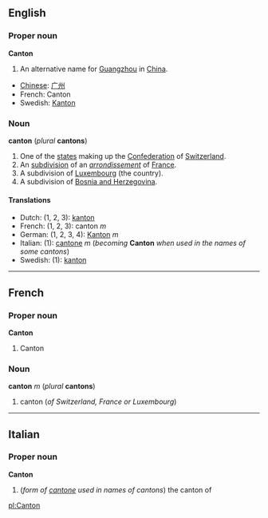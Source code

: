 ==English==
===Proper noun===
'''Canton'''

#An alternative name for [[Guangzhou]] in [[China]].

*[[Chinese]]: [[广州]]
*French: Canton
*Swedish: [[Kanton]]

===Noun===
'''canton''' (''plural'' '''cantons''')

#One of the [[state]]s making up the [[Confederation]] of [[Switzerland]].
#An [[subdivision]] of an ''[[arrondissement]]'' of [[France]].
#A subdivision of [[Luxembourg]] (the country).
#A subdivision of [[Bosnia and Herzegovina]].

====Translations====
*Dutch: (1, 2, 3): [[kanton]]
*French: (1, 2, 3): canton ''m''
*German: (1, 2, 3, 4): [[Kanton]] ''m''
*Italian: (1): [[cantone]] ''m'' (''becoming'' '''Canton''' ''when used in the names of some cantons'')
*Swedish: (1): [[kanton]]

----
==French==
===Proper noun===
'''Canton'''

#Canton

===Noun===
'''canton''' ''m'' (''plural'' '''cantons''')

#canton (''of Switzerland, France or Luxembourg'')

----
==Italian==
===Proper noun===
'''Canton'''

#(''form of [[cantone]] used in names of cantons'') the canton of

[[pl:Canton]]